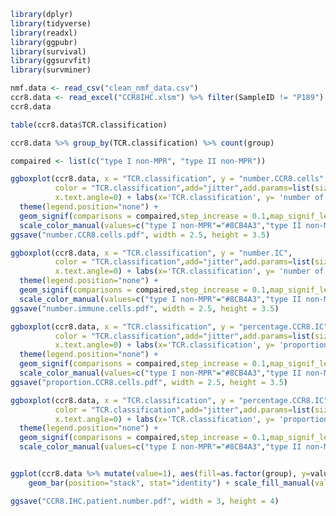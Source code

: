 ```r
library(dplyr)
library(tidyverse)
library(readxl)
library(ggpubr)
library(survival)
library(ggsurvfit)
library(survminer)
```

```r
nmf.data <- read_csv("clean_nmf_data.csv")
ccr8.data <- read_excel("CCR8IHC.xlsm") %>% filter(SampleID != "P189") %>% left_join(nmf.data, by="SampleID") %>% filter((MPR=="non-MPR"), !is.na(numberTregClone)) %>% mutate(TCR.classification=ifelse(numberTregClone>=9, "type I non-MPR", "type II non-MPR"))
ccr8.data

table(ccr8.data$TCR.classification)
```

```r
ccr8.data %>% group_by(TCR.classification) %>% count(group)
```



```r
compaired <- list(c("type I non-MPR", "type II non-MPR"))

ggboxplot(ccr8.data, x = "TCR.classification", y = "number.CCR8.cells",
          color = "TCR.classification",add="jitter",add.params=list(size=0.5),
          x.text.angle=0) + labs(x='TCR.classification', y= 'number of CCR8+ Cells per mm2') +
  theme(legend.position="none") +
  geom_signif(comparisons = compaired,step_increase = 0.1,map_signif_level = F,test = wilcox.test) + 
  scale_color_manual(values=c("type I non-MPR"="#8CB4A3","type II non-MPR"="#7998AD")) + theme(axis.text.x = element_text(angle=45, vjust=1, hjust=1))
ggsave("number.CCR8.cells.pdf", width = 2.5, height = 3.5)

ggboxplot(ccr8.data, x = "TCR.classification", y = "number.IC",
          color = "TCR.classification",add="jitter",add.params=list(size=0.5),
          x.text.angle=0) + labs(x='TCR.classification', y= 'number of immune Cells per mm2') +
  theme(legend.position="none") +
  geom_signif(comparisons = compaired,step_increase = 0.1,map_signif_level = F,test = wilcox.test) + 
  scale_color_manual(values=c("type I non-MPR"="#8CB4A3","type II non-MPR"="#7998AD")) + theme(axis.text.x = element_text(angle=45, vjust=1, hjust=1))
ggsave("number.immune.cells.pdf", width = 2.5, height = 3.5)

ggboxplot(ccr8.data, x = "TCR.classification", y = "percentage.CCR8.IC",
          color = "TCR.classification",add="jitter",add.params=list(size=0.5),
          x.text.angle=0) + labs(x='TCR.classification', y= 'proportion of CCR8+ cells in immune Cells') +
  theme(legend.position="none") +
  geom_signif(comparisons = compaired,step_increase = 0.1,map_signif_level = F,test = wilcox.test) + 
  scale_color_manual(values=c("type I non-MPR"="#8CB4A3","type II non-MPR"="#7998AD")) + theme(axis.text.x = element_text(angle=45, vjust=1, hjust=1))
ggsave("proportion.CCR8.cells.pdf", width = 2.5, height = 3.5)

ggboxplot(ccr8.data, x = "TCR.classification", y = "percentage.CCR8.IC",
          color = "TCR.classification",add="jitter",add.params=list(size=0.5),
          x.text.angle=0) + labs(x='TCR.classification', y= 'proportion of CCR8+ cells in immune Cells') +
  theme(legend.position="none") +
  geom_signif(comparisons = compaired,step_increase = 0.1,map_signif_level = F,test = wilcox.test) + 
  scale_color_manual(values=c("type I non-MPR"="#8CB4A3","type II non-MPR"="#7998AD")) + theme(axis.text.x = element_text(angle=45, vjust=1, hjust=1))


ggplot(ccr8.data %>% mutate(value=1), aes(fill=as.factor(group), y=value, x=TCR.classification)) + 
    geom_bar(position="stack", stat="identity") + scale_fill_manual(values=c("#4DBBD5", "#00A087", "3C5488", "#F39B7F")) + theme_classic()

ggsave("CCR8.IHC.patient.number.pdf", width = 3, height = 4)
```

